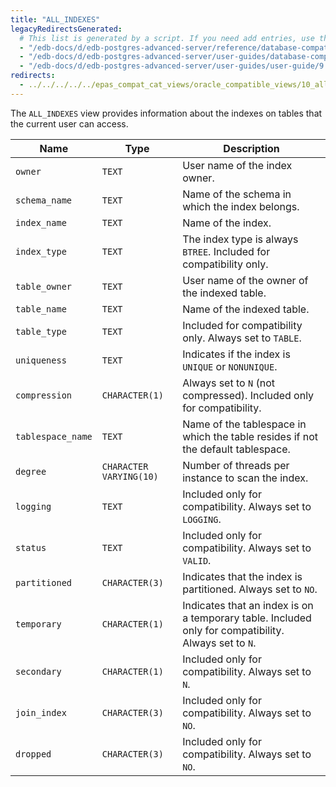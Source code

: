 ```yaml
---
title: "ALL_INDEXES"
legacyRedirectsGenerated:
  # This list is generated by a script. If you need add entries, use the `legacyRedirects` key.
  - "/edb-docs/d/edb-postgres-advanced-server/reference/database-compatibility-for-oracle-developers-reference-guide/9.6/Database_Compatibility_for_Oracle_Developers_Reference_Guide.1.113.html"
  - "/edb-docs/d/edb-postgres-advanced-server/user-guides/database-compatibility-for-oracle-developers-guide/9.5/Database_Compatibility_for_Oracle_Developers_Guide.1.230.html"
  - "/edb-docs/d/edb-postgres-advanced-server/user-guides/user-guide/9.5/EDB_Postgres_Enterprise_Guide.1.176.html"
redirects:
  - ../../../../../epas_compat_cat_views/oracle_compatible_views/10_all_indexes #generated for docs/epas/reorg-role-use-case-mode
---
```


<div id="all_indexes" class="registered_link"></div>

The `ALL_INDEXES` view provides information about the indexes on tables that the current user can access.

| Name              | Type                    | Description                                                                                          |
| ----------------- | ----------------------- | ---------------------------------------------------------------------------------------------------- |
| `owner`           | `TEXT`                  | User name of the index owner.                                                                      |
| `schema_name`     | `TEXT`                  | Name of the schema in which the index belongs.                                                       |
| `index_name`      | `TEXT`                  | Name of the index.                                                                               |
| `index_type`      | `TEXT`                  | The index type is always `BTREE`. Included for compatibility only.                                   |
| `table_owner`     | `TEXT`                  | User name of the owner of the indexed table.                                                         |
| `table_name`      | `TEXT`                  | Name of the indexed table.                                                                       |
| `table_type`      | `TEXT`                  | Included for compatibility only. Always set to `TABLE`.                                              |
| `uniqueness`      | `TEXT`                  | Indicates if the index is `UNIQUE` or `NONUNIQUE`.                                                   |
| `compression`     | `CHARACTER(1)`          | Always set to `N` (not compressed). Included only for compatibility.                                 |
| `tablespace_name` | `TEXT`                  | Name of the tablespace in which the table resides if not the default tablespace.              |
| `degree`          | `CHARACTER VARYING(10)` | Number of threads per instance to scan the index.                                                    |
| `logging`         | `TEXT`                  | Included only for compatibility. Always set to `LOGGING`.                                           |
| `status`          | `TEXT`                  | Included only for compatibility. Always set to `VALID`.                                              |
| `partitioned`     | `CHARACTER(3)`          | Indicates that the index is partitioned. Always set to `NO`.                              |
| `temporary`       | `CHARACTER(1)`          | Indicates that an index is on a temporary table. Included only for compatibility. Always set to `N`. |
| `secondary`       | `CHARACTER(1)`          | Included only for compatibility. Always set to `N`.                                                  |
| `join_index`      | `CHARACTER(3)`          | Included only for compatibility. Always set to `NO`.                                                 |
| `dropped`         | `CHARACTER(3)`          | Included only for compatibility. Always set to `NO`.                                                 |
